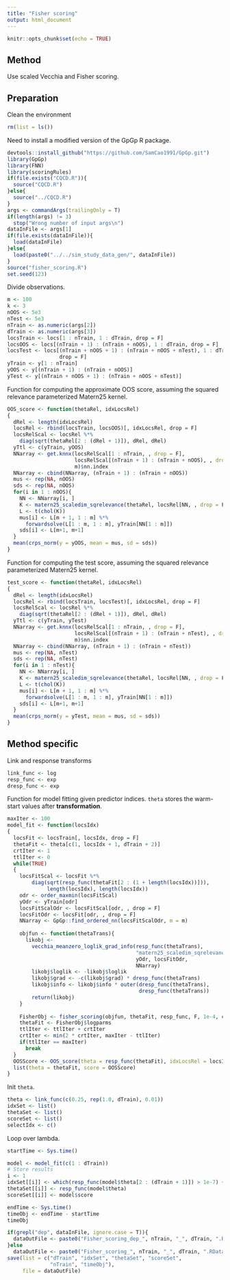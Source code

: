 ```yaml
---
title: "Fisher scoring"
output: html_document
---
```


```r
knitr::opts_chunk$set(echo = TRUE)
```

## Method 
Use scaled Vecchia and Fisher scoring. 

## Preparation
Clean the environment
```r
rm(list = ls())
```
Need to install a modified version of the GpGp R package.
```r
devtools::install_github("https://github.com/SamCao1991/GpGp.git")
library(GpGp)
library(FNN)
library(scoringRules)
if(file.exists("CQCD.R")){
  source("CQCD.R")
}else{
  source("../CQCD.R")
}
args <- commandArgs(trailingOnly = T)
if(length(args) != 3)
  stop("Wrong number of input args\n")
dataInFile <- args[1]
if(file.exists(dataInFile)){
  load(dataInFile)
}else{
  load(paste0("../../sim_study_data_gen/", dataInFile))
}
source("fisher_scoring.R")
set.seed(123)
```
Divide observations.
```r
m <- 100
k <- 3
nOOS <- 5e3
nTest <- 5e3
nTrain <- as.numeric(args[2])
dTrain <- as.numeric(args[3])
locsTrain <- locs[1 : nTrain, 1 : dTrain, drop = F]
locsOOS <- locs[(nTrain + 1) : (nTrain + nOOS), 1 : dTrain, drop = F]
locsTest <- locs[(nTrain + nOOS + 1) : (nTrain + nOOS + nTest), 1 : dTrain, 
                 drop = F]
yTrain <- y[1 : nTrain]
yOOS <- y[(nTrain + 1) : (nTrain + nOOS)]
yTest <- y[(nTrain + nOOS + 1) : (nTrain + nOOS + nTest)]
```
Function for computing the approximate OOS score, assuming the squared relevance parameterized Matern25 kernel.
```r
OOS_score <- function(thetaRel, idxLocsRel)
{
  dRel <- length(idxLocsRel)
  locsRel <- rbind(locsTrain, locsOOS)[, idxLocsRel, drop = F]
  locsRelScal <- locsRel %*% 
    diag(sqrt(thetaRel[2 : (dRel + 1)]), dRel, dRel)
  yTtl <- c(yTrain, yOOS)
  NNarray <- get.knnx(locsRelScal[1 : nTrain, , drop = F],
                      locsRelScal[(nTrain + 1) : (nTrain + nOOS), , drop = F], 
                      m)$nn.index
  NNarray <- cbind(NNarray, (nTrain + 1) : (nTrain + nOOS))
  mus <- rep(NA, nOOS)
  sds <- rep(NA, nOOS)
  for(i in 1 : nOOS){
    NN <- NNarray[i, ]
    K <- matern25_scaledim_sqrelevance(thetaRel, locsRel[NN, , drop = F])
    L <- t(chol(K))
    mus[i] <- L[m + 1, 1 : m] %*% 
      forwardsolve(L[1 : m, 1 : m], yTrain[NN[1 : m]])
    sds[i] <- L[m+1, m+1]
  }
  mean(crps_norm(y = yOOS, mean = mus, sd = sds))
}
```

Function for computing the test score, assuming the squared relevance parameterized Matern25 kernel.
```r
test_score <- function(thetaRel, idxLocsRel)
{
  dRel <- length(idxLocsRel)
  locsRel <- rbind(locsTrain, locsTest)[, idxLocsRel, drop = F]
  locsRelScal <- locsRel %*% 
    diag(sqrt(thetaRel[2 : (dRel + 1)]), dRel, dRel)
  yTtl <- c(yTrain, yTest)
  NNarray <- get.knnx(locsRelScal[1 : nTrain, , drop = F],
                      locsRelScal[(nTrain + 1) : (nTrain + nTest), , drop = F], 
                      m)$nn.index
  NNarray <- cbind(NNarray, (nTrain + 1) : (nTrain + nTest))
  mus <- rep(NA, nTest)
  sds <- rep(NA, nTest)
  for(i in 1 : nTest){
    NN <- NNarray[i, ]
    K <- matern25_scaledim_sqrelevance(thetaRel, locsRel[NN, , drop = F])
    L <- t(chol(K))
    mus[i] <- L[m + 1, 1 : m] %*% 
      forwardsolve(L[1 : m, 1 : m], yTrain[NN[1 : m]])
    sds[i] <- L[m+1, m+1]
  }
  mean(crps_norm(y = yTest, mean = mus, sd = sds))
}
```

## Method specific

Link and response transforms
```r
link_func <- log
resp_func <- exp
dresp_func <- exp
```
Function for model fitting given predictor indices. `theta` stores the warm-start values after **transformation**. 
```r
maxIter <- 100
model_fit <- function(locsIdx)
{
  locsFit <- locsTrain[, locsIdx, drop = F]
  thetaFit <- theta[c(1, locsIdx + 1, dTrain + 2)]
  crtIter <- 1
  ttlIter <- 0
  while(TRUE)
  {
    locsFitScal <- locsFit %*% 
        diag(sqrt(resp_func(thetaFit[2 : (1 + length(locsIdx))])), 
             length(locsIdx), length(locsIdx))
    odr <- order_maxmin(locsFitScal)
    yOdr <- yTrain[odr]
    locsFitScalOdr <- locsFitScal[odr, , drop = F]
    locsFitOdr <- locsFit[odr, , drop = F]
    NNarray <- GpGp::find_ordered_nn(locsFitScalOdr, m = m)
    
    objfun <- function(thetaTrans){
      likobj <- 
        vecchia_meanzero_loglik_grad_info(resp_func(thetaTrans), 
                                          "matern25_scaledim_sqrelevance",
                                          yOdr, locsFitOdr, 
                                          NNarray)
        likobj$loglik <- -likobj$loglik
        likobj$grad <- -c(likobj$grad) * dresp_func(thetaTrans)
        likobj$info <- likobj$info * outer(dresp_func(thetaTrans),
                                           dresp_func(thetaTrans))
        return(likobj)
    }
    
    FisherObj <- fisher_scoring(objfun, thetaFit, resp_func, F, 1e-4, crtIter)
    thetaFit <- FisherObj$logparms
    ttlIter <- ttlIter + crtIter
    crtIter <- min(2 * crtIter, maxIter - ttlIter)
    if(ttlIter == maxIter)
      break
  }
  OOSScore <- OOS_score(theta = resp_func(thetaFit), idxLocsRel = locsIdx)
  list(theta = thetaFit, score = OOSScore)
}
```

Init `theta`.
```r
theta <- link_func(c(0.25, rep(1.0, dTrain), 0.01))
idxSet <- list()
thetaSet <- list()
scoreSet <- list()
selectIdx <- c()
```
Loop over lambda.
```r
startTime <- Sys.time()

model <- model_fit(c(1 : dTrain))
# Store results
i <- 1
idxSet[[i]] <- which(resp_func(model$theta[2 : (dTrain + 1)]) > 1e-7) + 1
thetaSet[[i]] <- resp_func(model$theta)
scoreSet[[i]] <- model$score

endTime <- Sys.time()
timeObj <- endTime - startTime
timeObj
```

```r
if(grepl("dep", dataInFile, ignore.case = T)){
  dataOutFile <- paste0("Fisher_scoring_dep_", nTrain, "_", dTrain, ".RData")
}else
  dataOutFile <- paste0("Fisher_scoring_", nTrain, "_", dTrain, ".RData")
save(list = c("dTrain", "idxSet", "thetaSet", "scoreSet",
              "nTrain", "timeObj"), 
     file = dataOutFile)
```

